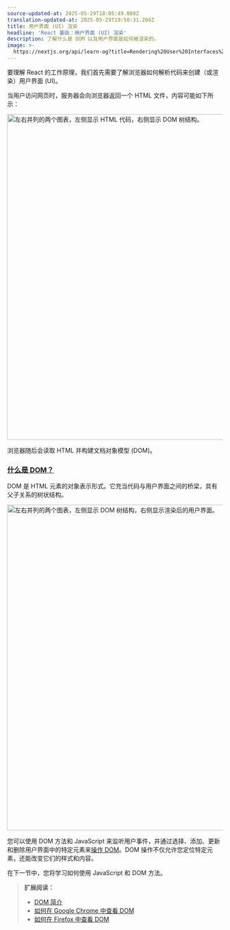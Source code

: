```yaml
---
source-updated-at: 2025-05-29T18:05:49.000Z
translation-updated-at: 2025-05-29T19:50:31.204Z
title: 用户界面 (UI) 渲染
headline: 'React 基础：用户界面 (UI) 渲染'
description: 了解什么是 DOM 以及用户界面是如何被渲染的。
image: >-
  https://nextjs.org/api/learn-og?title=Rendering%20User%20Interfaces%20(UI)&amp;chapter=2
---
```


要理解 React 的工作原理，我们首先需要了解浏览器如何解析代码来创建（或渲染）用户界面 (UI)。

当用户访问网页时，服务器会向浏览器返回一个 HTML 文件，内容可能如下所示：

<Image
  alt="左右并列的两个图表，左侧显示 HTML 代码，右侧显示 DOM 树结构。"
  srcLight="https://h8DxKfmAPhn8O0p3.public.blob.vercel-storage.com/learn/light/learn-html-and-dom.png"
  srcDark="https://h8DxKfmAPhn8O0p3.public.blob.vercel-storage.com/learn/dark/learn-html-and-dom.png"
  width="1600"
  height="759"
/>

浏览器随后会读取 HTML 并构建文档对象模型 (DOM)。

### [什么是 DOM？](#what-is-the-dom)

DOM 是 HTML 元素的对象表示形式。它充当代码与用户界面之间的桥梁，具有父子关系的树状结构。

<Image
  alt="左右并列的两个图表，左侧显示 DOM 树结构，右侧显示渲染后的用户界面。"
  srcLight="https://h8DxKfmAPhn8O0p3.public.blob.vercel-storage.com/learn/light/learn-dom-and-ui.png"
  srcDark="https://h8DxKfmAPhn8O0p3.public.blob.vercel-storage.com/learn/dark/learn-dom-and-ui.png"
  width="1600"
  height="759"
/>

您可以使用 DOM 方法和 JavaScript 来监听用户事件，并通过选择、添加、更新和删除用户界面中的特定元素来[操作 DOM](https://developer.mozilla.org/docs/Learn/JavaScript/Client-side_web_APIs/Manipulating_documents)。DOM 操作不仅允许您定位特定元素，还能改变它们的样式和内容。

在下一节中，您将学习如何使用 JavaScript 和 DOM 方法。

> **扩展阅读：**
> 
> *   [DOM 简介](https://developer.mozilla.org/docs/Web/API/Document_Object_Model/Introduction)
> *   [如何在 Google Chrome 中查看 DOM](https://developer.chrome.com/docs/devtools/dom/)
> *   [如何在 Firefox 中查看 DOM](https://firefox-source-docs.mozilla.org/devtools-user/debugger/how_to/highlight_and_inspect_dom_nodes/index.html)